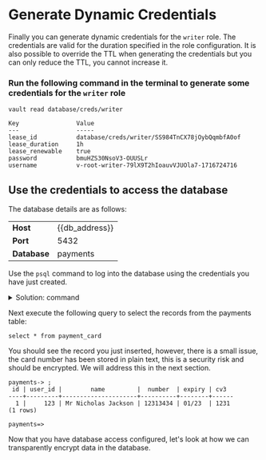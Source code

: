 # Generate Dynamic Credentials

Finally you can generate dynamic credentials for the `writer` role. The credentials are valid for the duration 
specified in the role configuration. It is also possible to override the TTL when generating the 
credentials but you can only reduce the TTL, you cannot increase it.

### Run the following command in the terminal to generate some credentials for the `writer` role

```shell
vault read database/creds/writer
```

```shell
Key                Value
---                -----
lease_id           database/creds/writer/SS984TnCX78jOybQqmbfA0of
lease_duration     1h
lease_renewable    true
password           bmuHZS30NsoV3-OUUSLr
username           v-root-writer-79lX9T2hIoauvVJUOla7-1716724716
```

## Use the credentials to access the database

The database details are as follows:

|              |                |
| ------------ | -------------- |
| **Host**     | {{db_address}} |
| **Port**     | 5432           |
| **Database** | payments       |

Use the `psql` command to log into the database using the credentials you have
just created.

<p>
<details>
  <summary style=\{{ fontSize: '18px', color: 'rgb(84, 128, 178)', fontWeight: 'medium' }} >Solution: command</summary>

```shell
psql -h {{db_address}} -U <user> <database>
```

e.g.

```shell
psql -h 10.100.0.180 -U v-root-writer-aVVXa0qoZnjZpDjhRIds-1717007642 payments
```

</details>
</p>

Next execute the following query to select the records from the payments table:

```shell
select * from payment_card
```

You should see the record you just inserted, however, there is a small issue, the card number
has been stored in plain text, this is a security risk and should be encrypted. We will address this in the next section.

```shell
payments-> ;
 id | user_id |        name         |  number  | expiry | cv3  
----+---------+---------------------+----------+--------+------
  1 |     123 | Mr Nicholas Jackson | 12313434 | 01/23  | 1231
(1 rows)

payments=> 
```

Now that you have database access configured, let's look at how we can transparently encrypt data
in the database.
